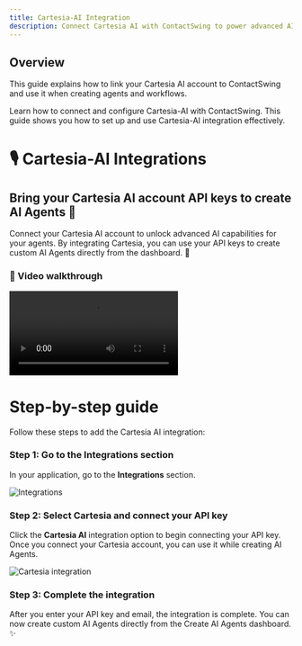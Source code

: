 ```yaml
---
title: Cartesia-AI Integration
description: Connect Cartesia AI with ContactSwing to power advanced AI agents using your Cartesia API keys.
---
```


## Overview

This guide explains how to link your Cartesia AI account to ContactSwing and use it when creating agents and workflows.

Learn how to connect and configure Cartesia-AI with ContactSwing. This guide shows you how to set up and use Cartesia-AI integration effectively.

# 🎙️ Cartesia-AI Integrations

## Bring your Cartesia AI account API keys to create AI Agents 🤖

Connect your Cartesia AI account to unlock advanced AI capabilities for your agents. By integrating Cartesia, you can use your API keys to create custom AI Agents directly from the dashboard. 🚀

### 🎥 Video walkthrough

<div class="card-video">
  <video src="https://storage.googleapis.com/helpsessionvideos/Contactswing/Videos/CI.mp4" autoplay playsinline controls title="Cartesia Integration"></video>
</div>

# Step-by-step guide

Follow these steps to add the Cartesia AI integration:

### Step 1: Go to the Integrations section
In your application, go to the **Integrations** section.

<img src="https://storage.googleapis.com/helpsessionvideos/Contactswing/images/04.jpg" alt="Integrations" />

### Step 2: Select Cartesia and connect your API key
Click the **Cartesia AI** integration option to begin connecting your API key. Once you connect your Cartesia account, you can use it while creating AI Agents.

<img src="https://storage.googleapis.com/helpsessionvideos/Contactswing/images/integra2.jpg" alt="Cartesia integration" />

### Step 3: Complete the integration
After you enter your API key and email, the integration is complete. You can now create custom AI Agents directly from the Create AI Agents dashboard. ✨
